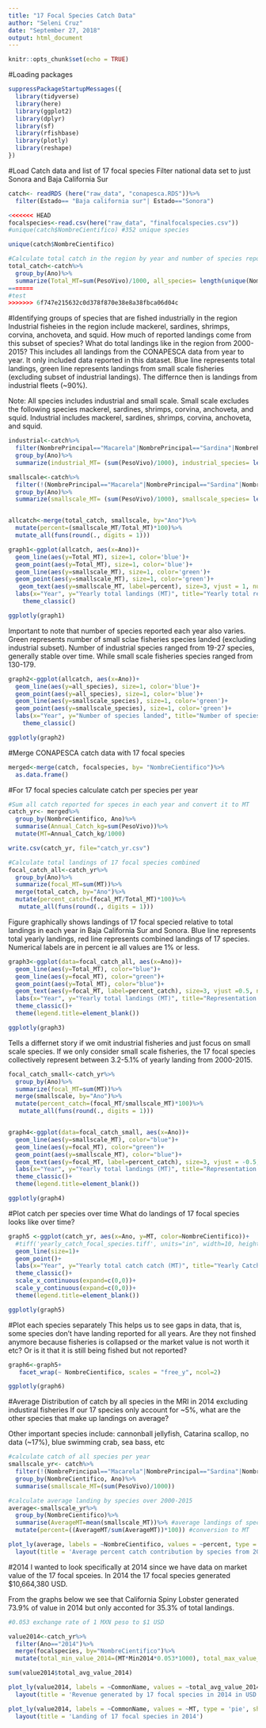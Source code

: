 ```yaml
---
title: "17 Focal Species Catch Data"
author: "Seleni Cruz"
date: "September 27, 2018"
output: html_document
---
```


```r
knitr::opts_chunk$set(echo = TRUE)
```

#Loading packages
```r
suppressPackageStartupMessages({
  library(tidyverse)
  library(here)
  library(ggplot2)
  library(dplyr)
  library(sf)
  library(rfishbase)
  library(plotly)
  library(reshape)
})
```

#Load Catch data and list of 17 focal species
Filter national data set to just Sonora and Baja California Sur
```r
catch<- readRDS (here("raw_data", "conapesca.RDS"))%>%
  filter(Estado== "Baja california sur"| Estado=="Sonora")

<<<<<<< HEAD
focalspecies<-read.csv(here("raw_data", "finalfocalspecies.csv"))
#unique(catch$NombreCientifico) #352 unique species 

unique(catch$NombreCientifico)

#Calculate total catch in the region by year and number of species reported in each year 
total_catch<-catch%>%
  group_by(Ano)%>%
  summarize(Total_MT=sum(PesoVivo)/1000, all_species= length(unique(NombreCientifico)))
=======
#test
>>>>>>> 6f747e215632c0d378f870e38e8a38fbca06d04c

```


#Identifying groups of species that are fished industrially in the region 
Industrial fisheies in the region include mackerel, sardines, shrimps, corvina, anchoveta, and squid. How much of reported landings come from this subset of species?
What do total landings like in the region from 2000-2015? This includes all landings from the CONAPESCA data from year to year. It only included data reported in this dataset. Blue line represents total landings, green line represents landings from small scale fisheries (excluding subset of industrial landings). The differnce then is landings from industrial fleets (~90%).

Note: All species includes industrial and small scale.
      Small scale excludes the following species mackerel, sardines, shrimps, corvina, anchoveta, and squid.
      Industrial includes mackerel, sardines, shrimps, corvina, anchoveta, and squid.

```r
industrial<-catch%>%
  filter(NombrePrincipal=="Macarela"|NombrePrincipal=="Sardina"|NombrePrincipal=="Camaron"|NombrePrincipal=="Corvina"|NombrePrincipal=="Calamar"|NombrePrincipal=="Anchoveta")%>%
  group_by(Ano)%>%
  summarize(industrial_MT= (sum(PesoVivo)/1000), industrial_species= length(unique(NombreCientifico)))

smallscale<-catch%>%
  filter(!(NombrePrincipal=="Macarela"|NombrePrincipal=="Sardina"|NombrePrincipal=="Camaron"|NombrePrincipal=="Corvina"|NombrePrincipal=="Calamar"|NombrePrincipal=="Anchoveta"))%>%
  group_by(Ano)%>%
  summarize(smallscale_MT= (sum(PesoVivo)/1000), smallscale_species= length(unique(NombreCientifico)))


allcatch<-merge(total_catch, smallscale, by="Ano")%>%
  mutate(percent=(smallscale_MT/Total_MT)*100)%>%
  mutate_all(funs(round(., digits = 1)))

```

```r
graph1<-ggplot(allcatch, aes(x=Ano))+
  geom_line(aes(y=Total_MT), size=1, color='blue')+
  geom_point(aes(y=Total_MT), size=1, color='blue')+
  geom_line(aes(y=smallscale_MT), size=1, color='green')+
  geom_point(aes(y=smallscale_MT), size=1, color='green')+
   geom_text(aes(y=smallscale_MT, label=percent), size=3, vjust = 1, nudge_y = 2)+
  labs(x="Year", y="Yearly total landings (MT)", title="Yearly total reported catch in Baja California Sur and Sonora", subtitle= "Small scale landings")+
    theme_classic()

ggplotly(graph1)
```

Important to note that number of species reported each year also varies. Green represents number of small sclae fisheries species landed (excluding industrial subset). Number of industrial species ranged from 19-27 species, generally stable over time. While small scale fisheries species ranged from 130-179.

```r
graph2<-ggplot(allcatch, aes(x=Ano))+
  geom_line(aes(y=all_species), size=1, color='blue')+
  geom_point(aes(y=all_species), size=1, color='blue')+
  geom_line(aes(y=smallscale_species), size=1, color='green')+
  geom_point(aes(y=smallscale_species), size=1, color='green')+
  labs(x="Year", y="Number of species landed", title="Number of species landed in Baja California Sur and Sonora")+
    theme_classic()

ggplotly(graph2)

```



#Merge CONAPESCA catch data with 17 focal species 

```r
merged<-merge(catch, focalspecies, by= "NombreCientifico")%>%
  as.data.frame()
```

#For 17 focal species calculate catch per species per year

```r
#Sum all catch reported for speces in each year and convert it to MT
catch_yr<- merged%>%
  group_by(NombreCientifico, Ano)%>%
  summarise(Annual_Catch_kg=sum(PesoVivo))%>%
  mutate(MT=Annual_Catch_kg/1000)

write.csv(catch_yr, file="catch_yr.csv")

#Calculate total landings of 17 focal species combined 
focal_catch_all<-catch_yr%>%
  group_by(Ano)%>%
  summarize(focal_MT=sum(MT))%>%
  merge(total_catch, by="Ano")%>%
  mutate(percent_catch=(focal_MT/Total_MT)*100)%>%
   mutate_all(funs(round(., digits = 1)))

```

Figure graphically shows landings of 17 focal specied relative to total landings in each year in Baja California Sur and Sonora. Blue line represents total yearly landings, red line represents combined landings of 17 species. Numerical labels are in percent ie all values are 1% or less.
```r
graph3<-ggplot(data=focal_catch_all, aes(x=Ano))+
  geom_line(aes(y=Total_MT), color="blue")+
  geom_line(aes(y=focal_MT), color="green")+
  geom_point(aes(y=Total_MT), color="blue")+
  geom_text(aes(y=focal_MT, label=percent_catch), size=3, vjust =0.5, nudge_y = 1)+
  labs(x="Year", y="Yearly total landings (MT)", title="Representation of Focal Species Catch in the Baja California Sur and Sonora ", subtitle= "17 species from 2000-2015")+
  theme_classic()+
  theme(legend.title=element_blank())

ggplotly(graph3)
```

Tells a differnet story if we omit industrial fisheries and just focus on small scale species. If we only consider small scale fisheries, the 17 focal species collectively represent between 3.2-5.1% of yearly landing from 2000-2015.

```r
focal_catch_small<-catch_yr%>%
  group_by(Ano)%>%
  summarize(focal_MT=sum(MT))%>%
  merge(smallscale, by="Ano")%>%
  mutate(percent_catch=(focal_MT/smallscale_MT)*100)%>%
   mutate_all(funs(round(., digits = 1)))


graph4<-ggplot(data=focal_catch_small, aes(x=Ano))+
  geom_line(aes(y=smallscale_MT), color="blue")+
  geom_line(aes(y=focal_MT), color="green")+
  geom_point(aes(y=smallscale_MT), color="blue")+
  geom_text(aes(y=focal_MT, label=percent_catch), size=3, vjust = -0.5, nudge_y = 1)+
  labs(x="Year", y="Yearly total landings (MT)", title="Representation of Focal Species Catch in the Baja California Sur and Sonora ", subtitle= "17 species from 2000-2015")+
  theme_classic()+
  theme(legend.title=element_blank())

ggplotly(graph4)
```



#Plot catch per species over time 
What do landings of 17 focal species looks like over time?

```r
graph5 <-ggplot(catch_yr, aes(x=Ano, y=MT, color=NombreCientifico))+
  #tiff('yearly_catch_focal_species.tiff', units="in", width=10, height=5, res=300)+
  geom_line(size=1)+
  geom_point()+
  labs(x="Year", y="Yearly total catch catch (MT)", title="Yearly Catch of 17 focal species", subtitle= "2000-2015")+
  theme_classic()+
  scale_x_continuous(expand=c(0,0))+
  scale_y_continuous(expand=c(0,0))+
  theme(legend.title=element_blank())

ggplotly(graph5)


```

#Plot each species separately 
This helps us to see gaps in data, that is, some species don't have landing reported for all years. Are they not finshed anymore because fisheries is collapsed or the market value is not worth it etc? Or is it that it is still being fished but not reported?

```r
graph6<-graph5+
   facet_wrap(~ NombreCientifico, scales = "free_y", ncol=2)

ggplotly(graph6)
```

#Average Distribution of catch by all species in the MRI in 2014 excluding industiral fisheries 
If our 17 species only account for ~5%, what are the other species that make up landings on average?

Other important species include: cannonball jellyfish, Catarina scallop, no data (~17%), blue swimming crab, sea bass, etc 


```r
#calculate catch of all species per year 
smallscale_yr<- catch%>%
  filter(!(NombrePrincipal=="Macarela"|NombrePrincipal=="Sardina"|NombrePrincipal=="Camaron"|NombrePrincipal=="Corvina"|NombrePrincipal=="Calamar"|NombrePrincipal=="Anchoveta"))%>%
  group_by(NombreCientifico, Ano)%>%
  summarise(smallscale_MT=(sum(PesoVivo)/1000))

#calculate average landing by species over 2000-2015
average<-smallscale_yr%>%
  group_by(NombreCientifico)%>%
  summarise(AverageMT=mean(smallscale_MT))%>% #average landings of species
  mutate(percent=((AverageMT/sum(AverageMT))*100)) #conversion to MT
```


```r
plot_ly(average, labels = ~NombreCientifico, values = ~percent, type = 'pie', showlegend=FALSE) %>%
  layout(title = 'Average percent catch contribution by species from 2010-2015')


```

#2014
I wanted to look specifically at 2014 since we have data on market value of the 17 focal spceies. In 2014 the 17 focal species generated $10,664,380 USD. 


From the graphs below we see that California Spiny Lobster generated 73.9% of value in 2014 but only acconted for 35.3% of total landings. 


```r
#0.053 exchange rate of 1 MXN peso to $1 USD

value2014<-catch_yr%>%
  filter(Ano=="2014")%>%
  merge(focalspecies, by="NombreCientifico")%>%
  mutate(total_min_value_2014=(MT*Min2014*0.053*1000), total_max_value_2014=(MT*Max2014*0.053*1000), total_avg_value_2014=(MT*Average2014*0.053*1000), value_percent=(total_avg_value_2014/sum(total_avg_value_2014)*100))

sum(value2014$total_avg_value_2014)
```


```r
plot_ly(value2014, labels = ~CommonName, values = ~total_avg_value_2014, type = 'pie', showlegend=FALSE) %>%
  layout(title = 'Revenue generated by 17 focal species in 2014 in USD')

```


```r
plot_ly(value2014, labels = ~CommonName, values = ~MT, type = 'pie', showlegend=FALSE) %>%
  layout(title = 'Landing of 17 focal species in 2014')

```


